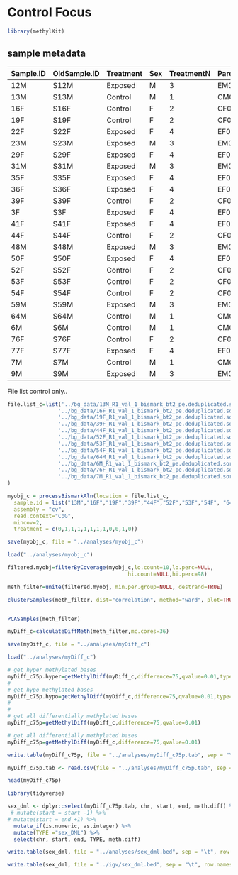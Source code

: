 
# Control Focus

```r
library(methylKit)
```

## sample metadata



|Sample.ID|OldSample.ID|Treatment|Sex|TreatmentN|Parent.ID|
|---------|------------|---------|---|----------|---------|
|12M      |S12M        |Exposed  |M  |3         |EM05     |
|13M      |S13M        |Control  |M  |1         |CM04     |
|16F      |S16F        |Control  |F  |2         |CF05     |
|19F      |S19F        |Control  |F  |2         |CF08     |
|22F      |S22F        |Exposed  |F  |4         |EF02     |
|23M      |S23M        |Exposed  |M  |3         |EM04     |
|29F      |S29F        |Exposed  |F  |4         |EF07     |
|31M      |S31M        |Exposed  |M  |3         |EM06     |
|35F      |S35F        |Exposed  |F  |4         |EF08     |
|36F      |S36F        |Exposed  |F  |4         |EF05     |
|39F      |S39F        |Control  |F  |2         |CF06     |
|3F       |S3F         |Exposed  |F  |4         |EF06     |
|41F      |S41F        |Exposed  |F  |4         |EF03     |
|44F      |S44F        |Control  |F  |2         |CF03     |
|48M      |S48M        |Exposed  |M  |3         |EM03     |
|50F      |S50F        |Exposed  |F  |4         |EF01     |
|52F      |S52F        |Control  |F  |2         |CF07     |
|53F      |S53F        |Control  |F  |2         |CF02     |
|54F      |S54F        |Control  |F  |2         |CF01     |
|59M      |S59M        |Exposed  |M  |3         |EM01     |
|64M      |S64M        |Control  |M  |1         |CM05     |
|6M       |S6M         |Control  |M  |1         |CM02     |
|76F      |S76F        |Control  |F  |2         |CF04     |
|77F      |S77F        |Exposed  |F  |4         |EF04     |
|7M       |S7M         |Control  |M  |1         |CM01     |
|9M       |S9M         |Exposed  |M  |3         |EM02     |





File list control only..

```r
file.list_c=list('../bg_data/13M_R1_val_1_bismark_bt2_pe.deduplicated.sorted.bam',
                '../bg_data/16F_R1_val_1_bismark_bt2_pe.deduplicated.sorted.bam',
                '../bg_data/19F_R1_val_1_bismark_bt2_pe.deduplicated.sorted.bam',
                '../bg_data/39F_R1_val_1_bismark_bt2_pe.deduplicated.sorted.bam',
                '../bg_data/44F_R1_val_1_bismark_bt2_pe.deduplicated.sorted.bam',
                '../bg_data/52F_R1_val_1_bismark_bt2_pe.deduplicated.sorted.bam',
                '../bg_data/53F_R1_val_1_bismark_bt2_pe.deduplicated.sorted.bam',
                '../bg_data/54F_R1_val_1_bismark_bt2_pe.deduplicated.sorted.bam',
                '../bg_data/64M_R1_val_1_bismark_bt2_pe.deduplicated.sorted.bam',
                '../bg_data/6M_R1_val_1_bismark_bt2_pe.deduplicated.sorted.bam',
                '../bg_data/76F_R1_val_1_bismark_bt2_pe.deduplicated.sorted.bam',
                '../bg_data/7M_R1_val_1_bismark_bt2_pe.deduplicated.sorted.bam'
)
```


```r
myobj_c = processBismarkAln(location = file.list_c,
  sample.id = list("13M","16F","19F","39F","44F","52F","53F","54F", "64M", "6M", "76F", "7M"),
  assembly = "cv",
  read.context="CpG",
  mincov=2,
  treatment = c(0,1,1,1,1,1,1,1,0,0,1,0))
```


```r
save(myobj_c, file = "../analyses/myobj_c")

```

```r
load("../analyses/myobj_c")
```


```r
filtered.myobj=filterByCoverage(myobj_c,lo.count=10,lo.perc=NULL,
                                      hi.count=NULL,hi.perc=98)

meth_filter=unite(filtered.myobj, min.per.group=NULL, destrand=TRUE)

clusterSamples(meth_filter, dist="correlation", method="ward", plot=TRUE)


PCASamples(meth_filter)

```

```r
myDiff_c=calculateDiffMeth(meth_filter,mc.cores=36)

```



```r
save(myDiff_c, file = "../analyses/myDiff_c")

```

```r
load("../analyses/myDiff_c")
```

```r
# get hyper methylated bases
myDiff_c75p.hyper=getMethylDiff(myDiff_c,difference=75,qvalue=0.01,type="hyper")
#
# get hypo methylated bases
myDiff_c75p.hypo=getMethylDiff(myDiff_c,difference=75,qvalue=0.01,type="hypo")
#
#
# get all differentially methylated bases
myDiff_c75p=getMethylDiff(myDiff_c,difference=75,qvalue=0.01)
```

```r
# get all differentially methylated bases
myDiff_c75p=getMethylDiff(myDiff_c,difference=75,qvalue=0.01)
```



```r
write.table(myDiff_c75p, file = "../analyses/myDiff_c75p.tab", sep = "\t")
```


```r
myDiff_c75p.tab <- read.csv(file = "../analyses/myDiff_c75p.tab", sep = "\t")
```




```r
head(myDiff_c75p)
```


```r
library(tidyverse)
```

```r
sex_dml <- dplyr::select(myDiff_c75p.tab, chr, start, end, meth.diff) %>% 
 # mutate(start = start -1) %>%
# mutate(start = end +1) %>%
  mutate_if(is.numeric, as.integer) %>% 
  mutate(TYPE ="sex_DML") %>% 
  select(chr, start, end, TYPE, meth.diff) 

```


```r
write.table(sex_dml, file = "../analyses/sex_dml.bed", sep = "\t", row.names = FALSE,col.names = FALSE, quote = FALSE)

write.table(sex_dml, file = "../igv/sex_dml.bed", sep = "\t", row.names = FALSE,col.names = FALSE, quote = FALSE)
```